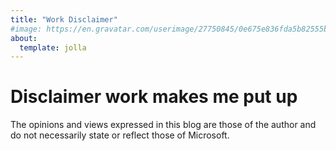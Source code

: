 ```yaml
---
title: "Work Disclaimer"
#image: https://en.gravatar.com/userimage/27750845/0e675e836fda5b82555b24252ba28bde.jpeg
about:
  template: jolla
---
```


# Disclaimer work makes me put up

The opinions and views expressed in this blog are those of the author and do not necessarily state or reflect those of Microsoft.